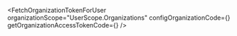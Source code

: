 

<FetchOrganizationTokenForUser
  organizationScope="UserScope.Organizations"
  configOrganizationCode={<ConfigOrganizationCode />}
  getOrganizationAccessTokenCode={<GetOrganizationAccessTokenCode />}
/>
